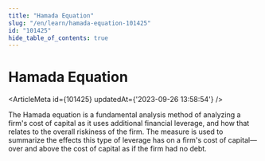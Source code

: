 ```yaml
---
title: "Hamada Equation"
slug: "/en/learn/hamada-equation-101425"
id: "101425"
hide_table_of_contents: true
---
```



# Hamada Equation

<ArticleMeta id={101425} updatedAt={'2023-09-26 13:58:54'} />
<div className='border-solid border-b border-t-0 my-4 border-[var(--ifm-color-gray-300)]' />

The Hamada equation is a fundamental analysis method of analyzing a firm's cost of capital as it uses additional financial leverage, and how that relates to the overall riskiness of the firm. The measure is used to summarize the effects this type of leverage has on a firm's cost of capital—over and above the cost of capital as if the firm had no debt.
